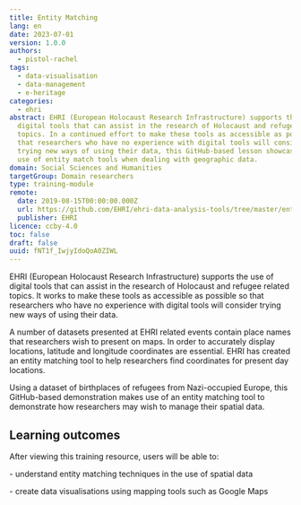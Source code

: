 ```yaml
---
title: Entity Matching
lang: en
date: 2023-07-01
version: 1.0.0
authors:
  - pistol-rachel
tags:
  - data-visualisation
  - data-management
  - e-heritage
categories:
  - ehri
abstract: EHRI (European Holocaust Research Infrastructure) supports the use of
  digital tools that can assist in the research of Holocaust and refugee related
  topics. In a continued effort to make these tools as accessible as possible so
  that researchers who have no experience with digital tools will consider
  trying new ways of using their data, this GitHub-based lesson showcases the
  use of entity match tools when dealing with geographic data.
domain: Social Sciences and Humanities
targetGroup: Domain researchers
type: training-module
remote:
  date: 2019-08-15T00:00:00.000Z
  url: https://github.com/EHRI/ehri-data-analysis-tools/tree/master/entity-matching
  publisher: EHRI
licence: ccby-4.0
toc: false
draft: false
uuid: fNT1f_IwjyIdoQoA0ZIWL
---
```

EHRI (European Holocaust Research Infrastructure) supports the use of digital tools that can assist in the research of Holocaust and refugee related topics. It works to make these tools as accessible as possible so that researchers who have no experience with digital tools will consider trying new ways of using their data.

A number of datasets presented at EHRI related events contain place names that researchers wish to present on maps. In order to accurately display locations, latitude and longitude coordinates are essential. EHRI has created an entity matching tool to help researchers find coordinates for present day locations.

Using a dataset of birthplaces of refugees from Nazi-occupied Europe, this GitHub-based demonstration makes use of an entity matching tool to demonstrate how researchers may wish to manage their spatial data.

## L﻿earning outcomes

A﻿fter viewing this training resource, users will be able to:

\- understand entity matching techniques in the use of spatial data

\- create data visualisations using mapping tools such as Google Maps

<ExternalResource title="Interested in learning more?" subtitle="Check out Entity Matching" url="https://github.com/EHRI/ehri-data-analysis-tools/tree/master/entity-matching#readme" />
